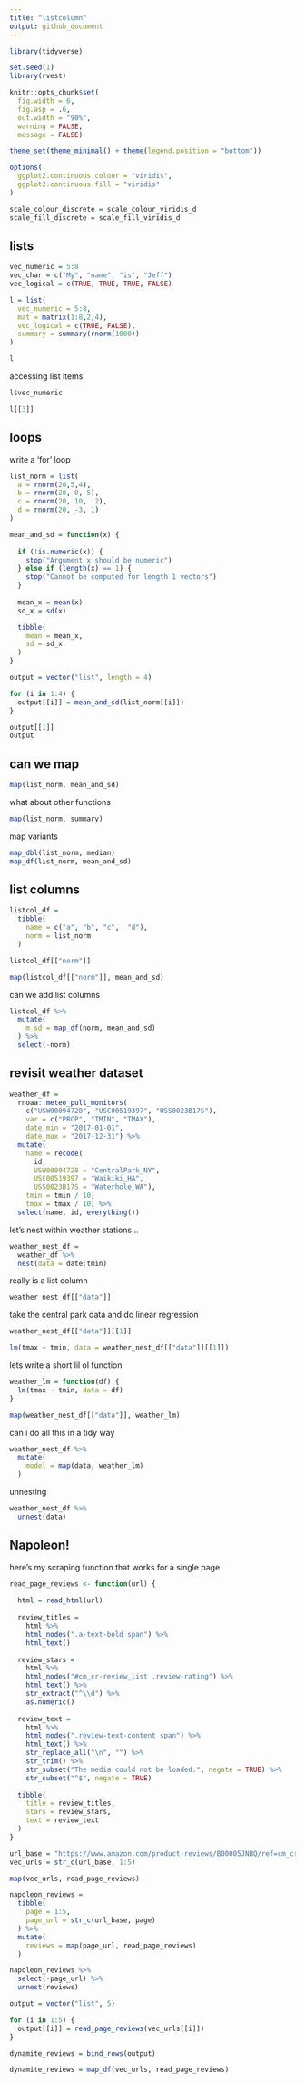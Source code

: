 ```yaml
---
title: "listcolumn"
output: github_document
---
```


```r
library(tidyverse)

set.seed(1)
library(rvest)

knitr::opts_chunk$set(
  fig.width = 6,
  fig.asp = .6,
  out.width = "90%",
  warning = FALSE,
  message = FALSE)

theme_set(theme_minimal() + theme(legend.position = "bottom"))

options(
  ggplot2.continuous.colour = "viridis",
  ggplot2.continuous.fill = "viridis"
)

scale_colour_discrete = scale_colour_viridis_d
scale_fill_discrete = scale_fill_viridis_d
```

## lists
```r
vec_numeric = 5:8
vec_char = c("My", "name", "is", "Jeff")
vec_logical = c(TRUE, TRUE, TRUE, FALSE)
```
 
```r
l = list(
  vec_numeric = 5:8,
  mat = matrix(1:8,2,4),
  vec_logical = c(TRUE, FALSE),
  summary = summary(rnorm(1000))
)

l
```
accessing list items

```r
l$vec_numeric

l[[3]]
```
## loops

write a 'for' loop

```r
list_norm = list(
  a = rnorm(20,5,4),
  b = rnorm(20, 0, 5),
  c = rnorm(20, 10, .2),
  d = rnorm(20, -3, 1)
)
```

```r
mean_and_sd = function(x) {
  
  if (!is.numeric(x)) {
    stop("Argument x should be numeric")
  } else if (length(x) == 1) {
    stop("Cannot be computed for length 1 vectors")
  }
  
  mean_x = mean(x)
  sd_x = sd(x)

  tibble(
    mean = mean_x, 
    sd = sd_x
  )
}
```

```r
output = vector("list", length = 4)

for (i in 1:4) {
  output[[i]] = mean_and_sd(list_norm[[i]])
}

output[[1]]
output
```

## can we map 

```r
map(list_norm, mean_and_sd)
```

what about other functions
```r
map(list_norm, summary)
```

map variants
```r
map_dbl(list_norm, median)
map_df(list_norm, mean_and_sd)
```

## list columns 

```r
listcol_df = 
  tibble(
    name = c("a", "b", "c",  "d"),
    norm = list_norm
  )

listcol_df[["norm"]]

map(listcol_df[["norm"]], mean_and_sd)
```

can we add list columns 

```r
listcol_df %>% 
  mutate(
    m_sd = map_df(norm, mean_and_sd) 
  ) %>% 
  select(-norm)
```

## revisit weather dataset

```r
weather_df = 
  rnoaa::meteo_pull_monitors(
    c("USW00094728", "USC00519397", "USS0023B17S"),
    var = c("PRCP", "TMIN", "TMAX"), 
    date_min = "2017-01-01",
    date_max = "2017-12-31") %>%
  mutate(
    name = recode(  
      id, 
      USW00094728 = "CentralPark_NY", 
      USC00519397 = "Waikiki_HA",
      USS0023B17S = "Waterhole_WA"),
    tmin = tmin / 10,
    tmax = tmax / 10) %>%
  select(name, id, everything())
```

let's nest within weather stations...

```r
weather_nest_df =
  weather_df %>% 
  nest(data = date:tmin)
```

really is a list column

```r
weather_nest_df[["data"]]
```


take the central park data and do linear regression
```r
weather_nest_df[["data"]][[1]]

lm(tmax ~ tmin, data = weather_nest_df[["data"]][[1]])
```

 lets write a short lil ol function
 
```r
weather_lm = function(df) {
  lm(tmax ~ tmin, data = df)
}

map(weather_nest_df[["data"]], weather_lm)
```
 
 can i do all this in a tidy way
 
```r
weather_nest_df %>% 
  mutate(
    model = map(data, weather_lm)
  )
```
 
 unnesting
 
```r
weather_nest_df %>% 
  unnest(data)
```
 
## Napoleon!

here's my scraping function that works for a single page

```r
read_page_reviews <- function(url) {
  
  html = read_html(url)
  
  review_titles = 
    html %>%
    html_nodes(".a-text-bold span") %>%
    html_text()
  
  review_stars = 
    html %>%
    html_nodes("#cm_cr-review_list .review-rating") %>%
    html_text() %>%
    str_extract("^\\d") %>%
    as.numeric()
  
  review_text = 
    html %>%
    html_nodes(".review-text-content span") %>%
    html_text() %>% 
    str_replace_all("\n", "") %>% 
    str_trim() %>% 
    str_subset("The media could not be loaded.", negate = TRUE) %>% 
    str_subset("^$", negate = TRUE)
  
  tibble(
    title = review_titles,
    stars = review_stars,
    text = review_text
  )
}
```

```r
url_base = "https://www.amazon.com/product-reviews/B00005JNBQ/ref=cm_cr_arp_d_viewopt_rvwer?ie=UTF8&reviewerType=avp_only_reviews&sortBy=recent&pageNumber="
vec_urls = str_c(url_base, 1:5)
```

```r
map(vec_urls, read_page_reviews)

napoleon_reviews =
  tibble(
    page = 1:5,
    page_url = str_c(url_base, page)
  ) %>% 
  mutate(
    reviews = map(page_url, read_page_reviews)
  )

napoleon_reviews %>% 
  select(-page_url) %>% 
  unnest(reviews)
```


```r
output = vector("list", 5)

for (i in 1:5) {
  output[[i]] = read_page_reviews(vec_urls[[i]])
}

dynamite_reviews = bind_rows(output)

dynamite_reviews = map_df(vec_urls, read_page_reviews)
```

  
  
  